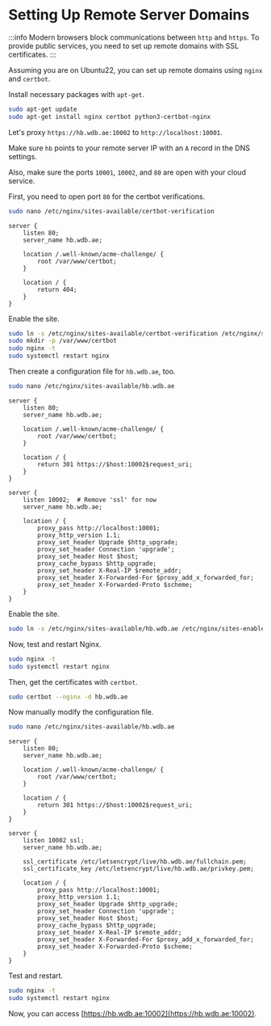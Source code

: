 # Setting Up Remote Server Domains

:::info
Modern browsers block communications between `http` and `https`. To provide public services, you need to set up remote domains with SSL certificates.
:::

Assuming you are on Ubuntu22, you can set up remote domains using `nginx` and `certbot`.

Install necessary packages with `apt-get`.

```bash
sudo apt-get update
sudo apt-get install nginx certbot python3-certbot-nginx
```
Let's proxy `https://hb.wdb.ae:10002` to `http://localhost:10001`.

Make sure `hb` points to your remote server IP with an `A` record in the DNS settings.

Also, make sure the ports `10001`, `10002`, and `80` are open with your cloud service.

First, you need to open port `80` for the certbot verifications.

```bash
sudo nano /etc/nginx/sites-available/certbot-verification
```

```nginx [/etc/nginx/sites-available/certbot-verification]
server {
    listen 80;
    server_name hb.wdb.ae;

    location /.well-known/acme-challenge/ {
        root /var/www/certbot;
    }

    location / {
        return 404;
    }
}
```

Enable the site.

```bash
sudo ln -s /etc/nginx/sites-available/certbot-verification /etc/nginx/sites-enabled/
sudo mkdir -p /var/www/certbot
sudo nginx -t
sudo systemctl restart nginx
```

Then create a configuration file for `hb.wdb.ae`, too.

```bash
sudo nano /etc/nginx/sites-available/hb.wdb.ae
```

```nginx [/etc/nginx/sites-available/hb.wdb.ae]
server {
    listen 80;
    server_name hb.wdb.ae;
    
    location /.well-known/acme-challenge/ {
        root /var/www/certbot;
    }
    
    location / {
        return 301 https://$host:10002$request_uri;
    }
}

server {
    listen 10002;  # Remove 'ssl' for now
    server_name hb.wdb.ae;
    
    location / {
        proxy_pass http://localhost:10001;
        proxy_http_version 1.1;
        proxy_set_header Upgrade $http_upgrade;
        proxy_set_header Connection 'upgrade';
        proxy_set_header Host $host;
        proxy_cache_bypass $http_upgrade;
        proxy_set_header X-Real-IP $remote_addr;
        proxy_set_header X-Forwarded-For $proxy_add_x_forwarded_for;
        proxy_set_header X-Forwarded-Proto $scheme;
    }
}
```

Enable the site.

```bash
sudo ln -s /etc/nginx/sites-available/hb.wdb.ae /etc/nginx/sites-enabled/
```

Now, test and restart Nginx.

```bash
sudo nginx -t
sudo systemctl restart nginx
```

Then, get the certificates with `certbot`.

```bash
sudo certbot --nginx -d hb.wdb.ae
```

Now manually modify the configuration file.

```bash
sudo nano /etc/nginx/sites-available/hb.wdb.ae
```

```nginx [/etc/nginx/sites-available/hb.wdb.ae]
server {
    listen 80;
    server_name hb.wdb.ae;
    
    location /.well-known/acme-challenge/ {
        root /var/www/certbot;
    }
    
    location / {
        return 301 https://$host:10002$request_uri;
    }
}

server {
    listen 10002 ssl;
    server_name hb.wdb.ae;
    
    ssl_certificate /etc/letsencrypt/live/hb.wdb.ae/fullchain.pem;
    ssl_certificate_key /etc/letsencrypt/live/hb.wdb.ae/privkey.pem;
    
    location / {
        proxy_pass http://localhost:10001;
        proxy_http_version 1.1;
        proxy_set_header Upgrade $http_upgrade;
        proxy_set_header Connection 'upgrade';
        proxy_set_header Host $host;
        proxy_cache_bypass $http_upgrade;
        proxy_set_header X-Real-IP $remote_addr;
        proxy_set_header X-Forwarded-For $proxy_add_x_forwarded_for;
        proxy_set_header X-Forwarded-Proto $scheme;
    }
}
```

Test and restart.

```bash
sudo nginx -t
sudo systemctl restart nginx
```

Now, you can access [https://hb.wdb.ae:10002](https://hb.wdb.ae:10002).